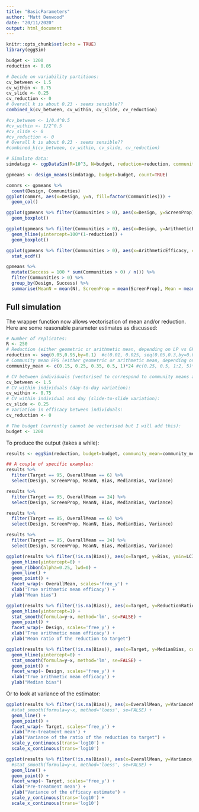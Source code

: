 ```yaml
---
title: "BasicParameters"
author: "Matt Denwood"
date: "20/11/2020"
output: html_document
---
```


```r
knitr::opts_chunk$set(echo = TRUE)
library(eggSim)
```

```r

budget <- 1200
reduction <- 0.05

# Decide on variability partitions:
cv_between <- 1.5
cv_within <- 0.75
cv_slide <- 0.25
cv_reduction <- 0
# Overall k is about 0.23 - seems sensible??
combined_k(cv_between, cv_within, cv_slide, cv_reduction)

#cv_between <- 1/0.4^0.5
#cv_within <- 1/2^0.5
#cv_slide <- 0
#cv_reduction <- 0
# Overall k is about 0.23 - seems sensible??
#combined_k(cv_between, cv_within, cv_slide, cv_reduction)

# Simulate data:
simdatagp <- cgpDataSim(R=10^3, N=budget, reduction=reduction, community_mean=24, cv_between=cv_between, cv_within=cv_within, cv_slide=cv_slide, cv_reduction=cv_reduction, grams=1/24)

gpmeans <- design_means(simdatagp, budget=budget, count=TRUE)

comnrs <- gpmeans %>%
  count(Design, Communities)
ggplot(comnrs, aes(x=Design, y=n, fill=factor(Communities))) +
  geom_col()

ggplot(gpmeans %>% filter(Communities > 0), aes(x=Design, y=ScreenProp)) +
  geom_boxplot()

ggplot(gpmeans %>% filter(Communities > 0), aes(x=Design, y=ArithmeticEfficacy)) +
  geom_hline(yintercept=100*(1-reduction)) +
  geom_boxplot()

ggplot(gpmeans %>% filter(Communities > 0), aes(x=ArithmeticEfficacy, col=Design)) +
  stat_ecdf()

gpmeans %>%
  mutate(Success = 100 * sum(Communities > 0) / n()) %>%
  filter(Communities > 0) %>%
  group_by(Design, Success) %>%
  summarise(MeanN = mean(N), ScreenProp = mean(ScreenProp), Mean = mean(ArithmeticEfficacy), Median = median(ArithmeticEfficacy), Variance = var(ArithmeticEfficacy), .groups='drop')
```



## Full simulation

The wrapper function now allows vectorisation of mean and/or reduction.  Here are some reasonable parameter estimates as discussed:

```r
# Number of replicates:
R <- 250
# Reduction (either geometric or arithmetic mean, depending on LP vs GP) - can be vectorised:
reduction <- seq(0.05,0.95,by=0.1)  #c(0.01, 0.025, seq(0.05,0.3,by=0.05), 0.4, 0.5)
# Community mean EPG (either geometric or arithmetic mean, depending on LP vs GP):
community_mean <- c(0.15, 0.25, 0.35, 0.5, 1)*24 #c(0.25, 0.5, 1:2, 5)*24

# CV between individuals (vectorised to correspond to community means above):
cv_between <- 1.5
# CV within individuals (day-to-day variation):
cv_within <- 0.75
# CV within individual and day (slide-to-slide variation):
cv_slide <- 0.25
# Variation in efficacy between individuals:
cv_reduction <- 0

# The budget (currently cannot be vectorised but I will add this):
budget <- 1200
```

To produce the output (takes a while):

```r
results <- eggSim(reduction, budget=budget, community_mean=community_mean, cv_between=cv_between, cv_within=cv_within, cv_slide=cv_slide, cv_reduction=cv_reduction)

## A couple of specific examples:
results %>%
  filter(Target == 95, OverallMean == 6) %>%
  select(Design, ScreenProp, MeanN, Bias, MedianBias, Variance)

results %>%
  filter(Target == 95, OverallMean == 24) %>%
  select(Design, ScreenProp, MeanN, Bias, MedianBias, Variance)

results %>%
  filter(Target == 85, OverallMean == 6) %>%
  select(Design, ScreenProp, MeanN, Bias, MedianBias, Variance)

results %>%
  filter(Target == 85, OverallMean == 24) %>%
  select(Design, ScreenProp, MeanN, Bias, MedianBias, Variance)

ggplot(results %>% filter(!is.na(Bias)), aes(x=Target, y=Bias, ymin=LCI, ymax=UCI, col=Design, fill=Design)) +
  geom_hline(yintercept=0) +
  geom_ribbon(alpha=0.25, lwd=0) +
  geom_line() +
  geom_point() +
  facet_wrap(~ OverallMean, scales='free_y') +
  xlab('True arithmetic mean efficacy') +
  ylab("Mean bias")

ggplot(results %>% filter(!is.na(Bias)), aes(x=Target, y=ReductionRatio, col=factor(OverallMean))) +
  geom_hline(yintercept=1) +
  stat_smooth(formula=y~x, method='lm', se=FALSE) +
  geom_point() +
  facet_wrap(~ Design, scales='free_y') +
  xlab('True arithmetic mean efficacy') +
  ylab("Mean ratio of the reduction to target")

ggplot(results %>% filter(!is.na(Bias)), aes(x=Target, y=MedianBias, col=factor(OverallMean))) +
  geom_hline(yintercept=0) +
  stat_smooth(formula=y~x, method='lm', se=FALSE) +
  geom_point() +
  facet_wrap(~ Design, scales='free_y') +
  xlab('True arithmetic mean efficacy') +
  ylab("Median bias")
```

Or to look at variance of the estimator:

```r

ggplot(results %>% filter(!is.na(Bias)), aes(x=OverallMean, y=VarianceMeanRatio, col=Design)) +
  #stat_smooth(formula=y~x, method='loess', se=FALSE) +
  geom_line() +
  geom_point() +
  facet_wrap(~ Target, scales='free_y') +
  xlab('Pre-treatment mean') +
  ylab("Variance of the ratio of the reduction to target") +
  scale_y_continuous(trans='log10') +
  scale_x_continuous(trans='log10')

ggplot(results %>% filter(!is.na(Bias)), aes(x=OverallMean, y=Variance, col=Design)) +
  #stat_smooth(formula=y~x, method='loess', se=FALSE) +
  geom_line() +
  geom_point() +
  facet_wrap(~ Target, scales='free_y') +
  xlab('Pre-treatment mean') +
  ylab("Variance of the efficacy estimate") +
  scale_y_continuous(trans='log10') +
  scale_x_continuous(trans='log10')
```
